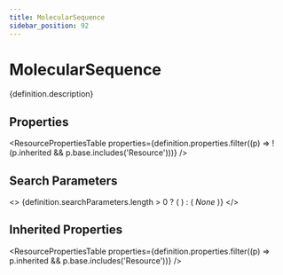 ```yaml
---
title: MolecularSequence
sidebar_position: 92
---
```



# MolecularSequence

<p>{definition.description}</p>

## Properties

<ResourcePropertiesTable properties={definition.properties.filter((p) => !(p.inherited && p.base.includes('Resource')))} />

## Search Parameters

<>
  {definition.searchParameters.length > 0 ? (
    <SearchParamsTable searchParams={definition.searchParameters} />
  ) : (
    <em>None</em>
  )}
</>

## Inherited Properties

<ResourcePropertiesTable properties={definition.properties.filter((p) => p.inherited && p.base.includes('Resource'))} />


